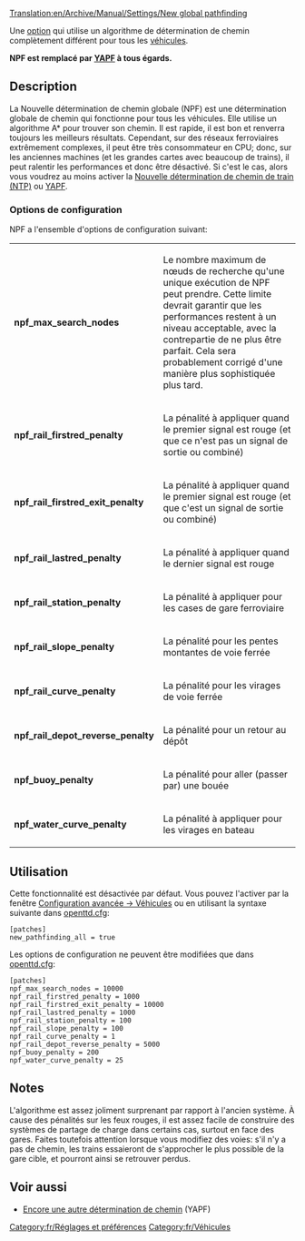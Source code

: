 [[Translation:en/Archive/Manual/Settings/New global pathfinding]]


Une [[fr/Archive/Manual/Settings/Options avancées|option]] qui utilise un algorithme de détermination de chemin complètement différent pour tous les [[fr/Manual/Véhicules|véhicules]].

'''NPF est remplacé par [[fr/Archive/Manual/Encore une autre détermination de chemin|YAPF]] à tous égards.'''

== Description ==
La Nouvelle détermination de chemin globale (NPF) est une détermination globale de chemin qui fonctionne pour tous les véhicules. Elle utilise un algorithme A* pour trouver son chemin. Il est rapide, il est bon et renverra toujours les meilleurs résultats. Cependant, sur des réseaux ferroviaires extrêmement complexes, il peut être très consommateur en CPU; donc, sur les anciennes machines (et les grandes cartes avec beaucoup de trains), il peut ralentir les performances et donc être désactivé. Si c'est le cas, alors vous voudrez au moins activer la [[fr/Archive/Manual/Settings/Nouvelle détermination de chemin de train|Nouvelle détermination de chemin de train (NTP)]] ou [[fr/Archive/Manual/Encore une autre détermination de chemin|YAPF]].

===Options de configuration===

NPF a l'ensemble d'options de configuration suivant:
{|
|- valign="top"
|'''npf_max_search_nodes'''||Le nombre maximum de nœuds de recherche qu'une unique exécution de NPF peut prendre. Cette limite devrait garantir que les performances restent à un niveau acceptable, avec la contrepartie de ne plus être parfait. Cela sera probablement corrigé d'une manière plus sophistiquée plus tard.
|- valign="top"
|'''npf_rail_firstred_penalty'''||La pénalité à appliquer quand le premier signal est rouge (et que ce n'est pas un signal de sortie ou combiné)
|- valign="top"
|'''npf_rail_firstred_exit_penalty'''||La pénalité à appliquer quand le premier signal est rouge (et que c'est un signal de sortie ou combiné)
|- valign="top"
|'''npf_rail_lastred_penalty'''||La pénalité à appliquer quand le dernier signal est rouge
|- valign="top"
|'''npf_rail_station_penalty'''||La pénalité à appliquer pour les cases de gare ferroviaire
|- valign="top"
|'''npf_rail_slope_penalty'''||La pénalité pour les pentes montantes de voie ferrée
|- valign="top"
|'''npf_rail_curve_penalty'''||La pénalité pour les virages de voie ferrée
|- valign="top"
|'''npf_rail_depot_reverse_penalty'''||La pénalité pour un retour au dépôt
|- valign="top"
|'''npf_buoy_penalty'''||La pénalité pour aller (passer par) une bouée
|- valign="top"
|'''npf_water_curve_penalty'''||La pénalité à appliquer pour les virages en bateau
|}

== Utilisation ==

Cette fonctionnalité est désactivée par défaut. Vous pouvez l'activer par la fenêtre [[fr/Archive/Manual/Settings/Options avancées/Véhicules|Configuration avancée -> Véhicules]] ou en utilisant la syntaxe suivante dans [[fr/Archive/Manual/Settings/Openttd.cfg|openttd.cfg]]:
<pre>
[patches]
new_pathfinding_all = true
</pre>

Les options de configuration ne peuvent être modifiées que dans [[fr/Archive/Manual/Settings/Openttd.cfg|openttd.cfg]]:

<pre>
[patches]
npf_max_search_nodes = 10000
npf_rail_firstred_penalty = 1000
npf_rail_firstred_exit_penalty = 10000
npf_rail_lastred_penalty = 1000
npf_rail_station_penalty = 100
npf_rail_slope_penalty = 100
npf_rail_curve_penalty = 1
npf_rail_depot_reverse_penalty = 5000
npf_buoy_penalty = 200
npf_water_curve_penalty = 25
</pre>

== Notes ==

L'algorithme est assez joliment surprenant par rapport à l'ancien système. À cause des pénalités sur les feux rouges, il est assez facile de construire des systèmes de partage de charge dans certains cas, surtout en face des gares. Faites toutefois attention lorsque vous modifiez des voies: s'il n'y a pas de chemin, les trains essaieront de s'approcher le plus possible de la gare cible, et pourront ainsi se retrouver perdus.

== Voir aussi ==
*[[fr/Archive/Manual/Encore une autre détermination de chemin|Encore une autre détermination de chemin]] (YAPF)

[[Category:fr/Réglages et préférences]]
[[Category:fr/Véhicules]]